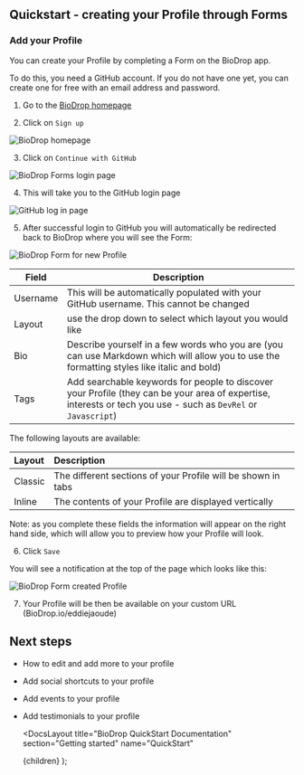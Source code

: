 
## Quickstart - creating your Profile through Forms

### Add your Profile

You can create your Profile by completing a Form on the BioDrop app.

To do this, you need a GitHub account. If you do not have one yet, you can create one for free with an email address and password.

1. Go to the [BioDrop homepage](https://biodrop.io/)

2. Click on `Sign up`

![BioDrop homepage](https://user-images.githubusercontent.com/34659530/269932757-4a7b3522-e4de-491b-a39f-743ae10c196b.png)

3. Click on `Continue with GitHub`

![BioDrop Forms login page](https://user-images.githubusercontent.com/34659530/269933090-54907f20-3cd4-407d-8c45-9dbf60bc7c17.png)

4. This will take you to the GitHub login page

![GitHub log in page](https://user-images.githubusercontent.com/34659530/269936597-6f873928-024a-4f2a-812f-1550acf4b78d.png)

5. After successful login to GitHub you will automatically be redirected back to BioDrop where you will see the Form:

![BioDrop Form for new Profile](https://user-images.githubusercontent.com/34659530/269937031-bcf77bc5-73f7-427f-aea1-84cd8abeb03f.png)

| Field    | Description                                                                                                                                                    |
| -------- | -------------------------------------------------------------------------------------------------------------------------------------------------------------- |
| Username | This will be automatically populated with your GitHub username. This cannot be changed                                                                         |
| Layout   | use the drop down to select which layout you would like                                                                                                        |
| Bio      | Describe yourself in a few words who you are (you can use Markdown which will allow you to use the formatting styles like italic and bold)                     |
| Tags     | Add searchable keywords for people to discover your Profile (they can be your area of expertise, interests or tech you use - such as `DevRel` or `Javascript`) |

The following layouts are available:

| Layout  | Description                                                  |
| :------ | :----------------------------------------------------------- |
| Classic | The different sections of your Profile will be shown in tabs |
| Inline  | The contents of your Profile are displayed vertically        |

Note: as you complete these fields the information will appear on the right hand side, which will allow you to preview how your Profile will look.

6. Click `Save`

You will see a notification at the top of the page which looks like this:

![BioDrop Form created Profile](https://user-images.githubusercontent.com/34659530/269937953-a9b3aa2e-554e-4e2d-b47c-b5fb21066686.png)

7. Your Profile will be then be available on your custom URL (BioDrop.io/eddiejaoude)

## Next steps

- How to <Link href="/docs/how-to-guides/editing-forms">edit and add more</Link> to your profile
- Add <Link href="/docs/how-to-guides/socials-shortcuts-forms">social shortcuts</Link> to your profile
- Add <Link href="/docs/how-to-guides/events-forms">events</Link> to your profile
- Add <Link href="/docs/how-to-guides/testimonials-forms">testimonials</Link> to your profile

  <DocsLayout
    title="BioDrop QuickStart Documentation"
    section="Getting started"
    name="QuickStart"
  >
    {children}
  </DocsLayout>
);
